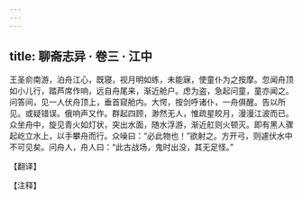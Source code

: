 ```yaml
---
---
---
```

title: 聊斋志异 · 卷三 · 江中
---

王圣俞南游，泊舟江心，既寝，视月明如练，未能寐，使童仆为之按摩。忽闻舟顶如小儿行，踏芦席作响，远自舟尾来，渐近舱户。虑为盗，急起问童，童亦闻之。问答间，见一人伏舟顶上，垂首窥舱内。大愕，按剑呼诸仆，一舟俱醒。告以所见。或疑错误。俄响声又作。群起四顾，渺然无人，惟疏星皎月，漫漫江波而已。众坐舟中，旋见青火如灯状，突出水面，随水浮游，渐近舡则火顿灭。即有黑人骤起屹立水上，以手攀舟而行。众噪曰：“必此物也！”欲射之。方开弓，则遽伏水中不可见矣。问舟人，舟人曰：“此古战场，鬼时出没，其无足怪。”

【翻译】

【注释】

